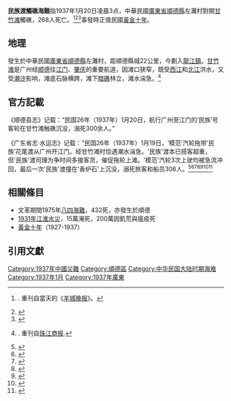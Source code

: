 {{OSM Location map
| coord={{coord|22.83|113.24}}
| zoom=10
| float = right
| width = 360
| height = 510
| fullscreen-option=
| caption = 
| title=廣東省局部地圖
<!-------->
| minimap = file
| mini-file = China Guangdong location map.svg
| mini-width = 150
| mini-height = 120
| minipog-x = 79
| minipog-y = 63
| minimap-boxwidth = 20
| scalemark = 160 
<!-------->
| shape = image 
|   shape-color=
| shape-outline=
|          mark = 
|     mark-size = 
|    mark-coord = {{coord|22.799610|113.077834}}
|         label = 甘竹灘
|        labela = 
|        labelb =
|    label-size = 20
|   label-color = hard red
|   label-angle =
|     label-pos = top
|label-offset-x = 19
|label-offset-y = 
|    mark-title = 
|    mark-image = 
| mark-description=
<!-- Subsequent markers add a number 1 to 30 to the marker parameter names-->
| mark-coord1={{coord|22.602217|113.119730}}
| label1 = 江門
| label-pos1 = right
| label-size1 = 14

| mark-coord2={{coord|23.110989|113.261826}}
| label2 = 廣州

| label-pos2 = bottom
| label-size2 = 20
}}
'''民族渡觸礁海難'''指1937年1月20日凌晨3点，中華民國[[廣東省_(中華民國)|廣東省]][[順德縣|順德縣]]左灘村對開[[甘竹滩|甘竹滩]]觸礁，268人死亡。<ref>{{cite news|title=历史上四次沉船的“真相打捞”|author=赵鹏|publisher=[[鳳凰網|鳳凰網]]|date=2011-09-24|url=http://news.ifeng.com/gundong/detail_2011_09/24/9448431_0.shtml|archive-url=https://web.archive.org/web/20200420112331/http://news.ifeng.com/gundong/detail_2011_09/24/9448431_0.shtml|archive-date=2020-04-20|accessdate=2020-07-10|dead-url=no}}. 重刊自當天的《[[羊城晚报|羊城晚报]]》。</ref><ref>{{cite news|title=上海救捞志>>附录 中国近代重大海难|date=2004-09-24|author=上海市地方志办公室|publisher=[[上海市地方志办公室|上海市地方志办公室]]|url=http://www.shtong.gov.cn/Newsite/node2/node2245/node70962/node70979/index.html|archive-url=https://web.archive.org/web/20190227065118/http://www.shtong.gov.cn/newsite/node2/node2245/node70962/node70979/index.html|archive-date=2019-02-27|access-date=2020-07-10|dead-url=yes}}</ref><ref>{{cite news|title=1937顺德甘竹滩海难|author=[[搜狐號|搜狐號]]「順德漫游」|publisher=[[搜狐網|搜狐網]]|date=2018-08-11|url=https://www.sohu.com/a/246574228_341089|archive-url=https://web.archive.org/web/20200420121207/https://www.sohu.com/a/246574228_341089|archive-date=2020-04-20|accessdate=2020-07-10|dead-url=no}}</ref>事發時正值民國[[黃金十年_(中華民國)|黃金十年]]。

==地理==
發生於中華民國[[廣東省_(中華民國)|廣東省]][[順德縣|順德縣]]左灘村，距順德縣城22公里，今劃入[[龍江鎮_(順德縣)|龍江鎮]]。[[甘竹滩|甘竹滩]]是广州经[[顺德|顺德]]往[[江门|江门]]、[[肇庆|肇庆]]的重要航道，因滩口狭窄，既受[[西江|西江]]和[[北江|北江]]洪水，又受[[潮汐|潮汐]]影响，滩底石脉横跨，滩下[[暗礁|暗礁]]林立，滩水湍急。<ref>{{cite news|title=探秘甘竹滩洪潮发电站|publisher=顺德新闻网|date=2019-05-28|author=|url=http://www.sc168.com/shenghuo/content/2019-05/28/content_840225.htm|archive-url=https://archive.today/20200710085032/http://www.sc168.com/shenghuo/content/2019-05/28/content_840225.htm|archive-date=2020-07-10|access-date=2020-07-10|dead-url=no}}. 重刊自[[珠江商报|珠江商报]].</ref>

==官方記載==
《顺德县志》记载：“民国26年（1937年）1月20日，航行广州至江门的‘民族’号客轮在甘竹滩触礁沉没，溺死300余人。”

《广东省志·水运志》记载：“民国26年（1937年）1月19日，‘模范’汽轮拖带‘民族’花尾渡从广州开江门。经甘竹滩时恰遇潮水湍急。'民族'渡本已搭客超重，但'民族'渡司理为争时间多接客货，催促拖轮上滩。'模范'汽轮3次上驶均被急流冲回，最后一次'民族'渡撞在'香炉石'上沉没，溺死旅客和船员306人。<ref>{{cite news|title=【兰台悦读】甘竹滩惨剧的报道——甘竹滩的故事（一）|author=叶卉时|publisher=顺德区档案馆官方网站|date=2019-04-16|url=http://www.shunde.gov.cn/da/main.php?id=42813-2010729|archive-url=https://archive.today/20200307000000/http://www.shunde.gov.cn/da/main.php?id=197693-2010512|archive-date=2020-03-07|accessdate=2020-07-10|dead-url=no}}</ref><ref>{{cite news|title=【兰台悦读】那一年毛骨悚然的腊八节——甘竹滩的故事（二）|author=叶卉时|publisher=顺德区档案馆官方网站|date=2019-04-17|url=http://www.shunde.gov.cn/da/main.php?id=197697-2010512|archive-url=https://archive.today/20200216000000/http://www.shunde.gov.cn/da/main.php?id=197697-2010512|archive-date=2020-02-16|accessdate=2020-07-10|dead-url=no}}</ref><ref>{{cite news|title=【兰台悦读】忙乱中的救护——甘竹滩的故事（三）|author=叶卉时|publisher=顺德区档案馆官方网站|date=2019-04-18|url=http://www.shunde.gov.cn/da/main.php?id=197773-2010512|archive-url=https://archive.today/20200403000000/http://www.shunde.gov.cn/da/main.php?id=42815-2010729|archive-date=2020-04-03|accessdate=2020-07-10|dead-url=no}}</ref><ref>{{cite news|title=【兰台悦读】亡羊补牢惟有炸滩？——甘竹滩的故事（四）|author=叶卉时|publisher=顺德区档案馆官方网站|date=2019-04-19|url=http://www.shunde.gov.cn/da/main.php?id=197775-2010512|archive-url=https://archive.today/20200325000000/http://www.shunde.gov.cn/da/main.php?id=197775-2010512|archive-date=2020-03-25|accessdate=2020-07-10|dead-url=no}}</ref><ref>{{cite news|title=【兰台悦读】“鬼门关”究竟有多险要——甘竹滩的故事（五）|author=叶卉时|publisher=顺德区档案馆官方网站|date=2019-05-29|url=http://www.shunde.gov.cn/da/main.php?id=199788-2010512|archive-url=https://archive.today/20200217000000/http://www.shunde.gov.cn/da/main.php?id=199788-2010512|archive-date=2020-02-17|accessdate=2020-07-10|dead-url=no}}</ref><ref>{{cite news|title=【兰台悦读】祈求神力保平安——甘竹滩的故事（六）|author=叶卉时|publisher=顺德区档案馆官方网站|date=2019-05-30|url=http://www.shunde.gov.cn/da/main.php?id=199788-2010512|archive-url=https://archive.today/20200211000000/http://www.shunde.gov.cn/da/main.php?id=42823-2010729|archive-date=2020-02-11|accessdate=2020-07-10|dead-url=no}}</ref><ref>{{cite news|title=【兰台悦读】“鬼门关”如何化害为利？——甘竹滩的故事（七）|author=叶卉时|publisher=顺德区档案馆官方网站|date=2019-06-17|url=http://www.shunde.gov.cn/da/main.php?id=200856-201051|archive-url=https://archive.today/20200221000000/http://shunde.gov.cn/da/main.php?id=200856-2010512|archive-date=2020-02-21|accessdate=2020-07-10|dead-url=no}}</ref>

==相關條目==
*文革期間1975年[[八四海難|八四海難]]，432死，亦發生於順德
*[[1931年江淮水災|1931年江淮水災]]，15萬淹死，200萬因飢荒與瘟疫死
*[[黃金十年_(中華民國)|黃金十年]]（1927-1937）

==引用文獻==
{{REFLIST}}

[[Category:1937年中國災難|Category:1937年中國災難]]
[[Category:順德區|Category:順德區]]
[[Category:中华民国大陆时期海难|Category:中华民国大陆时期海难]]
[[Category:1937年1月|Category:1937年1月]]
[[Category:1937年廣東|Category:1937年廣東]]